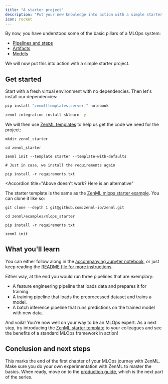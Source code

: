 ```yaml
---
title: "A starter project"
description: "Put your new knowledge into action with a simple starter project"
icon: rocket
---
```


By now, you have understood some of the basic pillars of a MLOps system:

* [Pipelines and steps](v/0.66.0/user-guide/guides/starter-guide/create-an-ml-pipeline)
* [Artifacts](v/0.66.0/user-guide/guides/starter-guide/manage-artifacts)
* [Models](v/0.66.0/user-guide/guides/starter-guide/track-ml-models)

We will now put this into action with a simple starter project.

## Get started

Start with a fresh virtual environment with no dependencies. Then let's install our dependencies:

```Bash
pip install "zenml[templates,server]" notebook

zenml integration install sklearn -y
```

We will then use [ZenML templates](v/0.66.0/usage/project-setup/setting-up-a-project-repository/using-project-templates) to help us get the code we need for the project:

```shell
mkdir zenml_starter

cd zenml_starter

zenml init --template starter --template-with-defaults

# Just in case, we install the requirements again

pip install -r requirements.txt
```
<Accordion
  title="Above doesn't work? Here is an alternative"
>
The starter template is the same as the [ZenML mlops starter example](https://github.com/zenml-io/zenml/tree/main/examples/mlops%5Fstarter). You can clone it like so:

```shell
git clone --depth 1 git@github.com:zenml-io/zenml.git

cd zenml/examples/mlops_starter

pip install -r requirements.txt

zenml init
```
</Accordion>

## What you'll learn

You can either follow along in the [accompanying Jupyter notebook](https://github.com/zenml-io/zenml/blob/main/examples/quickstart/quickstart.ipynb), or just keep reading the [README file for more instructions](https://github.com/zenml-io/zenml/blob/main/examples/quickstart/README.md).

Either way, at the end you would run three pipelines that are exemplary:

* A feature engineering pipeline that loads data and prepares it for training.
* A training pipeline that loads the preprocessed dataset and trains a model.
* A batch inference pipeline that runs predictions on the trained model with new data.

And voilà! You're now well on your way to be an MLOps expert. As a next step, try introducing the [ZenML starter template](https://github.com/zenml-io/template-starter) to your colleagues and see the benefits of a standard MLOps framework in action!

## Conclusion and next steps

This marks the end of the first chapter of your MLOps journey with ZenML. Make sure you do your own experimentation with ZenML to master the basics. When ready, move on to the [production guide](v/0.66.0/user-guide/guides/production-guide), which is the next part of the series.

